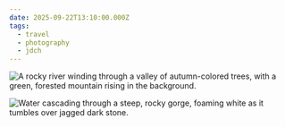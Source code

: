 ```yaml
---
date: 2025-09-22T13:10:00.000Z
tags:
  - travel
  - photography
  - jdch
---
```

![A rocky river winding through a valley of autumn-colored trees, with a green, forested mountain rising in the background.](/assets/photos/20250922-848FDA06-D1A3-4861-ABD0-95613A0BD6C5.jpg)

![Water cascading through a steep, rocky gorge, foaming white as it tumbles over jagged dark stone.](/assets/photos/20250922-63038613-BB77-4176-B1D0-5F50FE119956.jpg)
